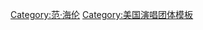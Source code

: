 {{Navbox musical artist
| name = 范·海伦
| title = [[Van Halen|范·海伦]]
| state = {{{state|autocollapse}}}
|bodyclass = hlist
| background = group_or_band
| above = 
* [[埃迪·范海伦]]
* {{le|艾利克斯·范海伦|Alex Van Halen}}
* Mark Stone
* {{le|大卫·李·罗斯|David Lee Roth}}
* {{le|迈克尔·安东尼|Michael Anthony (musician)}}
* {{le|萨米·夏格|Sammy Hagar}}
* {{le|加里·切罗内|Gary Cherone}}
* {{le|沃夫冈·范海伦|Wolfgang Van Halen}}

| group1 = 录音室专辑
| list1  =
* ''{{le|范·海伦 (专辑)|Van Halen (album)|Van Halen}}''
* ''{{le|范·海伦II|Van Halen II}}''
* ''{{le|妇幼优先 (范海伦专辑)|Women and Children First|妇幼优先}}''
* ''{{le|公正的警告|Fair Warning (Van Halen album)}}''
* ''{{le|下潜 (范海伦专辑)|Diver Down|下潜}}''
* ''{{le|1984 (范海伦专辑)|1984 (Van Halen album)|1984}}''
* ''{{le|5150 (范海伦专辑)|5150 (album)|5150}}''
* ''{{le|OU812|OU812}}''
* ''{{le|非法媾和|For Unlawful Carnal Knowledge}}''
* ''{{le|平衡 (范海伦专辑)|Balance (Van Halen album)|平衡}}''
* ''{{le|范·海伦III|Van Halen III}}''
* ''{{le|不同的真相|A Different Kind of Truth}}''

| group2 = 精选集
| list2  =
* ''{{le|Best Of – Volume I (范海伦专辑)|Best Of – Volume I (Van Halen album)|Best Of – Volume I}}''
* ''{{le|The Best of Both Worlds (范海伦专辑)|The Best of Both Worlds (Van Halen album)|The Best of Both Worlds}}''

| group3 = 演唱会专辑
| list3  =
* ''{{le|Live: Right Here, Right Now|Live: Right Here, Right Now}}''
* ''{{le|Tokyo Dome Live in Concert|Tokyo Dome Live in Concert}}''

| group4 = 单曲
| list4  =
* "[[You Really Got Me#Van Halen version|You Really Got Me]]"
* "[[Runnin' with the Devil]]"
* "[[Ain't Talkin' 'bout Love]]"
* "[[Dance the Night Away (Van Halen song)|Dance the Night Away]]"
* "[[Beautiful Girls (Van Halen song)|Beautiful Girls]]"
* "[[And the Cradle Will Rock...]]"
* "[[So This Is Love? (song)|So This Is Love?]]"
* "[[Unchained (song)|Unchained]]"
* "[[Oh, Pretty Woman|(Oh) Pretty Woman]]"
* "[[Dancing in the Street]]"
* "[[Where Have All the Good Times Gone|Where Have All the Good Times Gone!]]"
* "[[Jump (Van Halen song)|Jump]]"
* "[[I'll Wait]]"
* "[[Panama (song)|Panama]]"
* "[[Hot for Teacher]]"
* "[[Why Can't This Be Love]]"
* "[[Dreams (Van Halen song)|Dreams]]"
* "[[Love Walks In]]"
* "[[When It's Love]]"
* "[[Black and Blue (Van Halen song)|Black and Blue]]"
* "[[Finish What Ya Started]]"
* "[[Poundcake (song)|Poundcake]]"
* "[[Top of the World (Van Halen song)|Top of the World]]"
* "[[Right Now (Van Halen song)|Right Now]]"
* "[[Don't Tell Me (What Love Can Do)]]"
* "[[Can't Stop Lovin' You]]"
* "[[Amsterdam (Van Halen song)|Amsterdam]]"
* "[[Humans Being]]"
* "[[Me Wise Magic]]"
* "[[Can't Get This Stuff No More]]"
* "[[Without You (Van Halen song)|Without You]]"
* "[[Tattoo (Van Halen song)|Tattoo]]"
* "[[She's the Woman]]"

| group5 = 影像记录
| list5  =
* ''[[Live Without a Net (Van Halen video)|Live Without a Net]]''
* ''[[Live: Right Here, Right Now#Home video|Live: Right Here, Right Now]]''
* ''[[Video Hits Volume I]]''

| group6 = [[范海伦巡演|巡演]]
| list6  = 
* [[Early Van Halen concert tours|Early tours]]
* [[Van Halen 1978 World Tour]]
* [[Fair Warning Tour]] 
* [[Hide Your Sheep Tour]] 
* [[1984 Tour]] 
* [[Monsters of Rock Tour 1984]] 
* [[5150 Tour]] 
* [[Monsters of Rock Tour 1988]] 
* [[For Unlawful Carnal Knowledge Tour]] 
* [[The Balance "Ambulance" Tour]] 
* [[III Tour]] 
* [[Summer Tour 2004 (Van Halen)|Van Halen Summer Tour 2004]] 
* [[Van Halen 2007–2008 North American Tour]] 
* [[A Different Kind of Truth Tour]]
* [[Van Halen 2015 North American Tour]]

| group7 = 相关
| list7  =
* [[Van Halen discography|Discography]]
* [[List of awards and nominations received by Van Halen|Awards]]
* ''[[Guitar Hero: Van Halen]]''
* [[5150 Studios]] 
* [[Frankenstrat]] 
* [[Planet Us]]
* [[Chickenfoot]]
* [[The Circle (band)|The Circle]]

| below = 
* {{Icon|Book}} [[Book:Van Halen|Book]]
* {{Icon|Category}}  [[:Category:范·海伦|分类]]
}}<noinclude>
{{collapsible option}}
[[Category:范·海伦]]
[[Category:美国演唱团体模板]]
</noinclude>